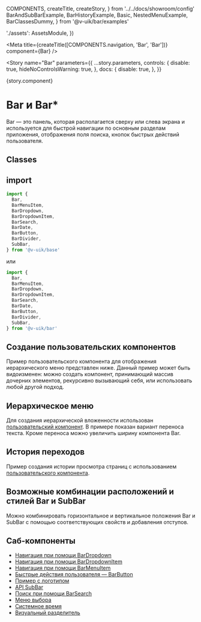   COMPONENTS,
  createTitle,
  createStory,
} from '../../docs/showroom/config'
  BarAndSubBarExample,
  BarHistoryExample,
  Basic,
  NestedMenuExample,
  BarClassesDummy,
} from '@v-uik/bar/examples'

  './assets': AssetsModule,
})

<Meta
  title={createTitle([COMPONENTS.navigation, 'Bar', 'Bar'])}
  component={Bar}
/>

<Story
  name="Bar"
  parameters={{
    ...story.parameters,
    controls: {
      disable: true,
      hideNoControlsWarning: true,
    },
    docs: {
      disable: true,
    },
  }}
>
  {story.component}
</Story>

# Bar и Bar\*

Bar — это панель, которая располагается сверху или слева экрана и используется для быстрой навигации по основным
разделам приложения, отображения поля поиска, кнопок быстрых действий пользователя.

<ArgsTable of={Bar} />

## Сlasses

<ArgsTable of={BarClassesDummy} />

## import

```ts
import {
  Bar,
  BarMenuItem,
  BarDropdown,
  BarDropdownItem,
  BarSearch,
  BarDate,
  BarButton,
  BarDivider,
  SubBar,
} from '@v-uik/base'
```

или

```ts
import {
  Bar,
  BarMenuItem,
  BarDropdown,
  BarDropdownItem,
  BarSearch,
  BarDate,
  BarButton,
  BarDivider,
  SubBar,
} from '@v-uik/bar'
```

## Создание пользовательских компонентов

Пример пользовательского компонента для отображения иерархического меню представлен ниже.
Данный пример может быть видоизменен: можно создать компонент, принимающий массив дочерних элементов, рекурсивно вызывающий себя,
или использовать любой другой подход.

<Source language="tsx" code={RawCustomBarMenuItem} />

## Иерархическое меню

Для создания иерархической вложенности использован [пользовательский компонент](?path=/docs/навигация-bar-bar--bar#создание-пользовательских-компонентов).
В примере показан вариант переноса текста. Кроме переноса можно увеличить ширину компонента Bar.

<Canvas withSource="none">
  <NestedMenuExample />
</Canvas>

<Source language="tsx" code={RawNestedMenuExample} />

## История переходов

Пример создания истории просмотра страниц с использованием [пользовательского компонента](?path=/docs/навигация-bar-bar--bar#создание-пользовательских-компонентов).

<Canvas withSource="none">
  <BarHistoryExample />
</Canvas>

<Source language="tsx" code={RawBarHistoryExample} />

## Возможные комбинации расположений и стилей Bar и SubBar

Можно комбинировать горизонтальное и вертикальное положения Bar и SubBar с помощью соответствующих свойств
и добавления отступов.

<Canvas withSource="none">
  <BarAndSubBarExample />
</Canvas>

<Source language="tsx" code={RawBarAndSubBarExample} />

## Саб-компоненты

- [Навигация при помощи BarDropdown](?path=/docs/навигация-bar-bardropdown--page)
- [Навигация при помощи BarDropdownItem](?path=/docs/навигация-bar-bardropdownitem--page)
- [Навигация при помощи BarMenuItem](?path=/docs/навигация-bar-barmenuitem--page)
- [Быстрые действия пользователя — BarButton](?path=/docs/навигация-bar-barbutton--page)
- [Пример с логотипом](?path=/docs/навигация-bar-логотип--page)
- [API SubBar](?path=/docs/навигация-bar-subbar--page)
- [Поиск при помощи BarSearch](?path=/docs/навигация-bar-barsearch--page)
- [Меню выбора](?path=/docs/навигация-bar-barselect--page)
- [Системное время](?path=/docs/навигация-bar-bardate--page)
- [Визуальный разделитель](?path=/docs/навигация-bar-bardivider--page)
